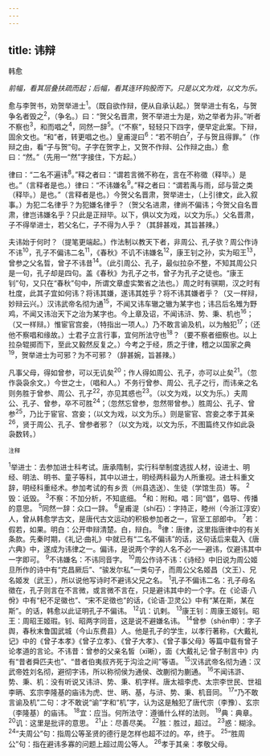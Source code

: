 ```yaml
---
---
---
```

title: 讳辩
---



韩愈

*前幅，看其层叠扶疏而起；后幅，看其连环钩股而下。只是以文为戏，以文为乐。*

愈与李贺书，劝贺举进士<sup>1</sup>。（既自欲作辩，便从自承认起。）贺举进士有名，与贺争名者毁之<sup>2</sup>，（争名。）曰：“贺父名晋肃，贺不举进士为是，劝之举者为非。”听者不察也<sup>3</sup>，和而唱之<sup>4</sup>，同然一辞<sup>5</sup>。（“不察”，轻轻只下四字，便早定此案。下辩，固余文也。“和”者，转更唱之也。）皇甫湜曰<sup>6</sup>：“若不明白<sup>7</sup>，子与贺且得罪。”（作辩之由，看“子与贺”句。子字在贺字上，又贺不作辩、公作辩之由。）愈曰：“然。”（先用一“然”字接住，下方起。）

律曰：“二名不遍讳<sup>8</sup>。”释之者曰：“谓若言微不称在，言在不称徵（释毕。）是也。”（言释者是也。）律曰：“不讳嫌名<sup>9</sup>。”释之者曰：“谓若禹与雨，邱与营之类（释毕。）是也。”（言释者是也。）今贺父名晋肃，贺举进士，（上引律文，此入叙事。）为犯二名律乎？为犯嫌名律乎？（贺父名进肃，律尚不偏讳；今贺父自名晋肃，律岂讳嫌名乎？只此是正辩毕。以下，俱以文为戏，以文为乐。）父名晋肃，子不得举进士，若父名仁，子不得为人乎？（其辞甚戏，其旨甚辣。）

夫讳始于何时？（提笔更端起。）作法制以教天下者，非周公、孔子欤？周公作诗不讳<sup>10</sup>，孔子不偏讳二名<sup>11</sup>，《春秋》不讥不讳嫌名<sup>12</sup>，康王钊之孙，实为昭王<sup>13</sup>，曾参之父名晢，曾子不讳昔<sup>14</sup>。（此引周公、孔子，最似拉杂不整，不知其周公只是一句，孔子却是四句。盖《春秋》为孔子之书，曾子为孔子之徒也。“康王钊”句，又只在“春秋”句中，所谓文章虚实繁省之法也。）周之时有骐期，汉之时有杜度，此其子宜如何讳？将讳其嫌，遂讳其姓乎？将不讳其嫌者乎？（又一样辩，妙辩云兴。）汉讳武帝名彻为通<sup>15</sup>，不闻又讳车辙之辙为某字也；讳吕后名雉为野鸡，不闻又讳治天下之治为某字也。今上章及诏，不闻讳浒、势、秉、机也<sup>16</sup>；（又一样辩。）惟宦官宫妾，（特指出一项人。）乃不敢言谕及机，以为触犯<sup>17</sup>；（还他不察唱和缘故。）士君子立言行事，宜何所法守也<sup>18</sup>？（要不察者细察也。以上拉杂辊掷而下，至此又毅然反复之。）今考之于经，质之于律，稽之以国家之典<sup>19</sup>，贺举进士为可邪？为不可邪？（辞甚婉，旨甚辣。）

凡事父母，得如曾参，可以无讥矣<sup>20</sup>；作人得如周公、孔子，亦可以止矣<sup>21</sup>。（忽作袅袅余文。）今世之士，（唱和人。）不务行曾参、周公、孔子之行，而讳亲之名则务胜于曾参、周公、孔子<sup>22</sup>，亦见其惑也<sup>23</sup>。（以文为戏，以文为乐。）夫周公、孔子、曾参，卒不可胜<sup>24</sup>；（忽然忘曾参，忽然带曾参。）胜周公、孔子、曾参<sup>25</sup>，乃比于宦官、宫妾；（以文为戏，以文为乐。）则是宦官、宫妾之孝于其亲<sup>26</sup>，贤于周公、孔子、曾参者邪？（以文为戏，以文为乐，不图篇终又作如此袅袅数转。）

<sup>注释</sup>

<sup>1</sup>举进士：去参加进士科考试。唐承隋制，实行科举制度选拔人材，设进士、明经、明法、明书、童子等科，其中以进士，明经两科最为人所重视。进士科重文辞，明经科重经术。参加考试的有乡贡（州县选送）、生徒（学馆生员）等。
<sup>2</sup>毁：诋毁。
<sup>3</sup>不察：不加分析，不知底细。
<sup>4</sup>和：附和。唱：同“倡”，倡导、传播的意思。
<sup>5</sup>同然一辞：众口一辞。
<sup>6</sup>皇甫湜（shí石）：字持正，睦州（今浙江淳安）人，曾从韩愈学古文，是唐代古文运动的积极参加者之一，官至工部郎中。
<sup>7</sup>若：假若，如果。明白：公开申辩清楚。白，辩白。
<sup>8</sup>律：唐律，这里指唐律中的有关条款。先秦时期，《礼记·曲礼》中就已有“二名不偏讳”的话，这句话后来载入《唐六典》中，遂成为讳律之一。偏讳，是说两个字的人名不必一—避讳，仅避讳其中一字即可。
<sup>9</sup>不讳嫌名：不讳同音字。
<sup>10</sup>周公作诗不讳：《诗经》中旧说为周公姬旦所作的诗中有“克昌厥后”、“骏发尔私”一类句子，而周公父名姬昌（文王）、兄名姬发（武王），所以说他写诗时不避讳父兄之名。
<sup>1</sup>孔子不偏讳二名：孔子母名徵在，孔子则言在不言微，或言微不言在，只是避讳其中的一个字。在《论语·八佾》中有“杞不足徽也”、“宋不足徵也”的话，《论语·卫灵公》中有“某在斯，某在斯”。的话，韩愈以此证明孔子不偏讳。
<sup>12</sup>讥：讥剌。
<sup>13</sup>康王钊：周康王姬钊。昭王：周昭王姬瑕。钊、昭两字同音，这是说不避嫌名讳。
<sup>14</sup>曾参（shēn申）：字子舆，春秋末鲁国武城（今山东费县）人。他是孔子的学生，以孝行著称，《大戴礼记》中的《曾子本孝》《曾子立孝》、《曾子大孝》、《曾子事父母》等篇中载有曾子论孝道的言论。不讳昔：曾参的父亲名皙（xī晰），面《大戴礼记·曾子制言中》内有“昔者舜匹夫也”、“昔者伯夷叔齐死于沟浍之间”等语。
<sup>15</sup>汉讳武帝名彻为通：汉武帝姓刘名彻，避彻字讳，所以称彻侯为通侯、改蒯彻为蒯通。
<sup>16</sup>不闻讳滸、势、秉、机：没有听说又讳浒、势、秉、机字样。唐太祖李虎、太宗李世民、世祖李昞、玄宗李隆基的庙讳为虎、世、昞、基，与浒、势、秉、机音同。
<sup>17</sup>“乃不敢言谕及机”二句：才不敢说“谕”字和“机”字，认为这是触犯了唐代宗（李豫）、玄宗（李隆基）的庙讳。
<sup>18</sup>宜：应当。何所法守：遵循什么样的法则。
<sup>19</sup>典：典章。
<sup>20</sup>讥：这里是批评的意思。
<sup>21</sup>止：尽善尽美。
<sup>22</sup>胜：胜过，超过。
<sup>23</sup>惑：糊涂。
<sup>24</sup>“夫周公”句：指周公等圣贤的德行是怎样也超不过的。卒，终于。
<sup>25</sup>“胜周公”句：指在避讳多寡的问题上超过周公等人。
<sup>26</sup>孝于其亲：孝敬父母。
